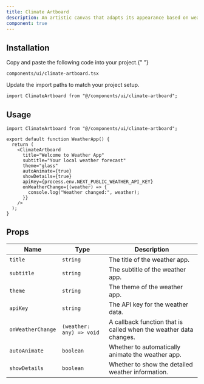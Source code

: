 ```yaml
---
title: Climate Artboard
description: An artistic canvas that adapts its appearance based on weather conditions.
component: true
---
```


<ComponentPreview name="climate-artboard-demo" />

## Installation

<Steps>

<Step>Copy and paste the following code into your project.</Step>{" "}

`components/ui/climate-artboard.tsx`

<ComponentSource name="climate-artboard" />

<Step>Update the import paths to match your project setup.</Step>

```tsx
import ClimateArtboard from "@/components/ui/climate-artboard";
```

</Steps>

## Usage

```tsx
import ClimateArtboard from "@/components/ui/climate-artboard";

export default function WeatherApp() {
  return (
    <ClimateArtboard
      title="Welcome to Weather App"
      subtitle="Your local weather forecast"
      theme="glass"
      autoAnimate={true}
      showDetails={true}
      apiKey={process.env.NEXT_PUBLIC_WEATHER_API_KEY}
      onWeatherChange={(weather) => {
        console.log("Weather changed:", weather);
      }}
    />
  );
}
```

## Props

| Name              | Type                     | Description                                                       |
| ----------------- | ------------------------ | ----------------------------------------------------------------- |
| `title`           | `string`                 | The title of the weather app.                                     |
| `subtitle`        | `string`                 | The subtitle of the weather app.                                  |
| `theme`           | `string`                 | The theme of the weather app.                                     |
| `apiKey`          | `string`                 | The API key for the weather data.                                 |
| `onWeatherChange` | `(weather: any) => void` | A callback function that is called when the weather data changes. |
| `autoAnimate`     | `boolean`                | Whether to automatically animate the weather app.                 |
| `showDetails`     | `boolean`                | Whether to show the detailed weather information.                 |
